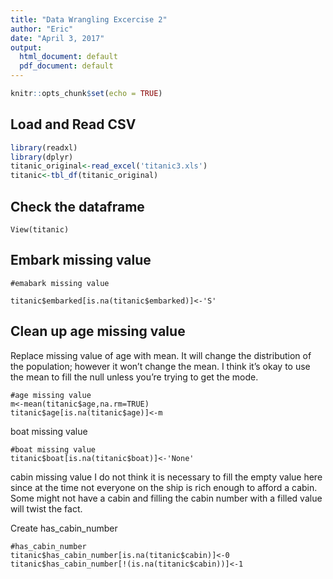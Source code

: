 ```yaml
---
title: "Data Wrangling Excercise 2"
author: "Eric"
date: "April 3, 2017"
output:
  html_document: default
  pdf_document: default
---
```


```r
knitr::opts_chunk$set(echo = TRUE)
```

## Load and Read CSV



```r
library(readxl)
library(dplyr)
titanic_original<-read_excel('titanic3.xls')
titanic<-tbl_df(titanic_original)

```

## Check the dataframe



```{}
View(titanic)

```


## Embark missing value

```embark
#emabark missing value

titanic$embarked[is.na(titanic$embarked)]<-'S'
```

## Clean up age missing value 

Replace missing value of age with mean.
It will change the distribution of the population; however it won't change the mean. 
I think it's okay to use the mean to fill the null unless you're trying to get the mode. 

```{}
#age missing value
m<-mean(titanic$age,na.rm=TRUE)
titanic$age[is.na(titanic$age)]<-m
```

boat missing value

```{}
#boat missing value
titanic$boat[is.na(titanic$boat)]<-'None'

```

cabin missing value
I do not think it is necessary to fill the empty value here since at the time not everyone on the ship is rich enough to afford a cabin.
Some might not have a cabin and filling the cabin number with a filled value will twist the fact.


Create has_cabin_number
```{}
#has_cabin_number 
titanic$has_cabin_number[is.na(titanic$cabin)]<-0
titanic$has_cabin_number[!(is.na(titanic$cabin))]<-1
```